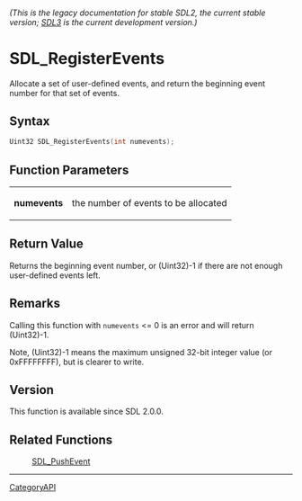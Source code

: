 ====== (This is the legacy documentation for stable SDL2, the current stable version; [https://wiki.libsdl.org/SDL3/ SDL3] is the current development version.) ======
= SDL_RegisterEvents =

Allocate a set of user-defined events, and return the beginning event number for that set of events.

== Syntax ==

<syntaxhighlight lang='c'>
Uint32 SDL_RegisterEvents(int numevents);
</syntaxhighlight>

== Function Parameters ==

{|
|'''numevents'''
|the number of events to be allocated
|}

== Return Value ==

Returns the beginning event number, or (Uint32)-1 if there are not enough
user-defined events left.

== Remarks ==

Calling this function with <code>numevents</code> <= 0 is an error and will
return (Uint32)-1.

Note, (Uint32)-1 means the maximum unsigned 32-bit integer value (or
0xFFFFFFFF), but is clearer to write.

== Version ==

This function is available since SDL 2.0.0.

== Related Functions ==

:[[SDL_PushEvent]]

----
[[CategoryAPI]]



